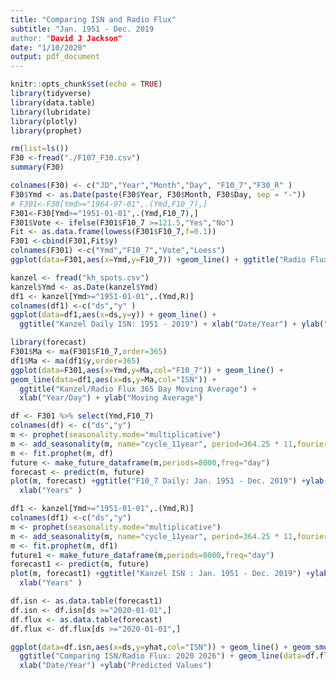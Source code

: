```yaml
---
title: "Comparing ISN and Radio Flux"
subtitle: "Jan. 1951 - Dec. 2019
author: "David J Jackson"
date: "1/10/2020"
output: pdf_document
---
```


```r
knitr::opts_chunk$set(echo = TRUE)
library(tidyverse)
library(data.table)
library(lubridate)
library(plotly)
library(prophet)
```
```r
rm(list=ls())
F30 <-fread("./F107_F30.csv")
summary(F30)

colnames(F30) <- c("JD","Year","Month","Day", "F10_7","F30_R" )
F30$Ymd <- as.Date(paste(F30$Year, F30$Month, F30$Day, sep = "-"))
# F301<-F30[Ymd>="1964-07-01",.(Ymd,F10_7),]
F301<-F30[Ymd>="1951-01-01",.(Ymd,F10_7),]
F301$Vote <- ifelse(F301$F10_7 >=121.5,"Yes","No")
Fit <- as.data.frame(lowess(F301$F10_7,f=0.1))
F301 <-cbind(F301,Fit$y)
colnames(F301) <-c("Ymd","F10_7","Vote","Loess")
ggplot(data=F301,aes(x=Ymd,y=F10_7)) +geom_line() + ggtitle("Radio Flux F19_7: 1951 - 2019")
```

```r
kanzel <- fread("kh_spots.csv")
kanzel$Ymd <- as.Date(kanzel$Ymd)
df1 <- kanzel[Ymd>="1951-01-01",.(Ymd,R)]
colnames(df1) <-c("ds","y" )
ggplot(data=df1,aes(x=ds,y=y)) + geom_line() + 
  ggtitle("Kanzel Daily ISN: 1951 - 2019") + xlab("Date/Year") + ylab("Daily  ISN")

```
```r
library(forecast)
F301$Ma <- ma(F301$F10_7,order=365)
df1$Ma <- ma(df1$y,order=365)
ggplot(data=F301,aes(x=Ymd,y=Ma,col="F10_7")) + geom_line() +
geom_line(data=df1,aes(x=ds,y=Ma,col="ISN")) + 
  ggtitle("Kanzel/Radio Flux 365 Day Moving Average") +
  xlab("Year/Day") + ylab("Moving Average")
```
```r
df <- F301 %>% select(Ymd,F10_7)
colnames(df) <- c("ds","y")
m <- prophet(seasonality.mode="multiplicative")
m <- add_seasonality(m, name="cycle_11year", period=364.25 * 11,fourier.order=5)
m <- fit.prophet(m, df)
future <- make_future_dataframe(m,periods=8000,freq="day")
forecast <- predict(m, future)
plot(m, forecast) +ggtitle("F10_7 Daily: Jan. 1951 - Dec. 2019") +ylab("Predicted Days w/ F10_7") +
  xlab("Years" ) 
```
```r
df1 <- kanzel[Ymd>="1951-01-01",.(Ymd,R)]
colnames(df1) <-c("ds","y")
m <- prophet(seasonality.mode="multiplicative")
m <- add_seasonality(m, name="cycle_11year", period=364.25 * 11,fourier.order=5)
m <- fit.prophet(m, df1)
future1 <- make_future_dataframe(m,periods=8000,freq="day")
forecast1 <- predict(m, future)
plot(m, forecast1) +ggtitle("Kanzel ISN : Jan. 1951 - Dec. 2019") +ylab("Predicted ISN") +
  xlab("Years" ) 
```
```r
df.isn <- as.data.table(forecast1)
df.isn <- df.isn[ds >="2020-01-01",]
df.flux <- as.data.table(forecast)
df.flux <- df.flux[ds >="2020-01-01",]

ggplot(data=df.isn,aes(x=ds,y=yhat,col="ISN")) + geom_line() + geom_smooth(method="glm") +
  ggtitle("Comparing ISN/Radio Flux: 2020 2026") + geom_line(data=df.flux,aes(x=ds,y=yhat,col="F10_7")) +
  xlab("Date/Year") +ylab("Predicted Values")

```




